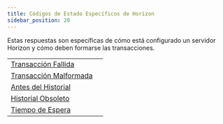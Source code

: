 ```yaml
---
title: Códigos de Estado Específicos de Horizon
sidebar_position: 20
---
```



Estas respuestas son específicas de cómo está configurado un servidor Horizon y cómo deben formarse las transacciones.

<MethodTable title="Códigos de Estado Específicos de Horizon">

|                                                               |   |
| ------------------------------------------------------------- | - |
| [Transacción Fallida](./transaction-failed.mdx)               |   |
| [Transacción Malformada](./transaction-malformed.mdx)         |   |
| [Antes del Historial](./before-history.mdx)                   |   |
| [Historial Obsoleto](./stale-history.mdx)                     |   |
| [Tiempo de Espera](./timeout.mdx)                             |   |

</MethodTable>
